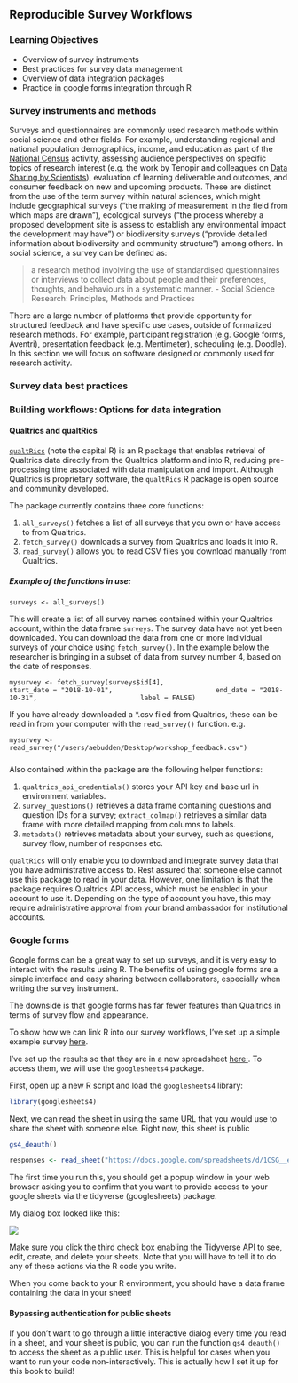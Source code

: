 ## Reproducible Survey Workflows 

### Learning Objectives

- Overview of survey instruments
- Best practices for survey data management
- Overview of data integration packages
- Practice in google forms integration through R


### Survey instruments and methods

Surveys and questionnaires are commonly used research methods within social science and other fields. For example, understanding regional and national population demographics, income, and education as part of the [National Census](https://www.census.gov/en.html) activity, assessing audience perspectives on specific topics of research interest (e.g. the work by Tenopir and colleagues on [Data Sharing by Scientists](https://journals.plos.org/plosone/article?id=10.1371/journal.pone.0021101)), evaluation of learning deliverable and outcomes, and consumer feedback on new and upcoming products. These are distinct from the use of the term survey within natural sciences, which might include geographical surveys ("the making of measurement in the field from which maps are drawn"), ecological surveys ("the process whereby a proposed development site is assess to establish any environmental impact the development may have") or biodiversity surveys ("provide detailed information about biodiversity and community structure") among others. In social science, a survey can be defined as:

> a research method involving the use of standardised questionnaires or interviews to collect data about people and their preferences, thoughts, and behaviours in a systematic manner.       - Social Science Research: Principles, Methods and Practices

There are a large number of platforms that provide opportunity for structured feedback and have specific use cases, outside of formalized research methods. For example, participant registration (e.g. Google forms, Aventri), presentation feedback (e.g. Mentimeter), scheduling (e.g. Doodle). In this section we will focus on software designed or commonly used for research activity.




### Survey data best practices


### Building workflows: Options for data integration

#### Qualtrics and qualtRics

[`qualtRics`](https://github.com/ropensci/qualtRics) (note the capital R) is an R package that enables retrieval of Qualtrics data directly from the Qualtrics platform and into R, reducing pre-processing time associated with data manipulation and import. Although Qualtrics is proprietary software, the `qualtRics` R package is open source and community developed. 

The package currently contains three core functions:

1. `all_surveys()` fetches a list of all surveys that you own or have access to from Qualtrics.
1. `fetch_survey()` downloads a survey from Qualtrics and loads it into R.
1. `read_survey()` allows you to read CSV files you download manually from Qualtrics.

##### Example of the functions in use:{- .setup}

`surveys <- all_surveys()`

This will create a list of all survey names contained within your Qualtrics account, within the data frame `surveys`. The survey data have not yet been downloaded. You can download the data from one or more individual surveys of your choice using `fetch_survey()`. In the example below the researcher is bringing in a subset of data from survey number 4, based on the date of responses.

`mysurvey <- fetch_survey(surveys$id[4],
                         start_date = "2018-10-01",
                         end_date = "2018-10-31",
                         label = FALSE)`
                         
If you have already downloaded a *.csv filed from Qualtrics, these can be read in from your computer with the `read_survey()` function. e.g. 

`mysurvey <- read_survey("/users/aebudden/Desktop/workshop_feedback.csv")`

##### {-}

Also contained within the package are the following helper functions:

1. `qualtrics_api_credentials()` stores your API key and base url in environment variables.
1. `survey_questions()` retrieves a data frame containing questions and question IDs for a survey; `extract_colmap()` retrieves a similar data frame with more detailed mapping from columns to labels.
1. `metadata()` retrieves metadata about your survey, such as questions, survey flow, number of responses etc.

`qualtRics` will only enable you to download and integrate survey data that you have administrative access to. Rest assured that someone else cannot use this package to read in your data. However, one limitation is that the package requires Qualtrics API access, which must be enabled in your account to use it. Depending on the type of account you have, this may require administrative approval from your brand ambassador for institutional accounts.

### Google forms 

Google forms can be a great way to set up surveys, and it is very easy to interact with the results using R. The benefits of using google forms are a simple interface and easy sharing between collaborators, especially when writing the survey instrument.

The downside is that google forms has far fewer features than Qualtrics in terms of survey flow and appearance.

To show how we can link R into our survey workflows, I've set up a simple example survey [here](https://docs.google.com/forms/d/1Yh3IxygzuLXzJvTHl-lskMy7YrQgmeWgr2bEw5gwdIM/edit?usp=sharing). 

I've set up the results so that they are in a new spreadsheet [here:](https://docs.google.com/spreadsheets/d/1CSG__ejXQNZdwXc1QK8dKouxphP520bjUOnZ5SzOVP8/edit?resourcekey#gid=1527662370). To access them, we will use the `googlesheets4` package.

First, open up a new R script and load the `googlesheets4` library:

```r
library(googlesheets4)
```

Next, we can read the sheet in using the same URL that you would use to share the sheet with someone else. Right now, this sheet is public

```r
gs4_deauth()
```


```r
responses <- read_sheet("https://docs.google.com/spreadsheets/d/1CSG__ejXQNZdwXc1QK8dKouxphP520bjUOnZ5SzOVP8/edit?usp=sharing")
```

The first time you run this, you should get a popup window in your web browser asking you to confirm that you want to provide access to your google sheets via the tidyverse (googlesheets) package.

My dialog box looked like this:

![](images/gsheets-access.png)

Make sure you click the third check box enabling the Tidyverse API to see, edit, create, and delete your sheets. Note that you will have to tell it to do any of these actions via the R code you write.

When you come back to your R environment, you should have a data frame containing the data in your sheet!

#### Bypassing authentication for public sheets {-}

If you don't want to go through a little interactive dialog every time you read in a sheet, and your sheet is public, you can run the function `gs4_deauth()` to access the sheet as a public user. This is helpful for cases when you want to run your code non-interactively. This is actually how I set it up for this book to build!
